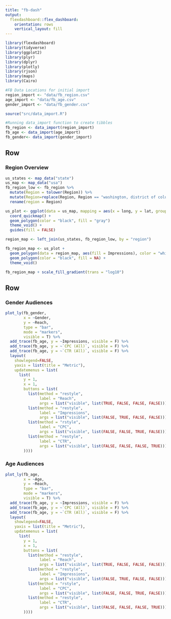 ```yaml
---
title: "fb-dash"
output: 
  flexdashboard::flex_dashboard:
    orientation: rows
    vertical_layout: fill
---
```


```r
library(flexdashboard)
library(tidyverse)
library(ggplot2)
library(plyr)
library(dplyr)
library(plotly)
library(rjson)
library(maps)
library(Cairo)

#FB Data Locations for initial import
region_import <- "data/fb_region.csv"
age_import <- "data/fb_age.csv"
gender_import <- "data/fb_gender.csv"

source("src/data_import.R")

#Running data_import function to create tibbles
fb_region <- data_import(region_import)
fb_age <- data_import(age_import)
fb_gender<- data_import(gender_import)

```

Row 
------------------------------

### Region Overview

```r
us_states <- map_data("state")
us_map <- map_data("usa")
fb_region_low <- fb_region %>% 
  mutate(Region = tolower(Region)) %>% 
  mutate(Region=replace(Region, Region == "washington, district of columbia", "district of columbia")) %>% 
  rename(region = Region)

us_plot <- ggplot(data = us_map, mapping = aes(x = long, y = lat, group = group)) +
  coord_quickmap() +
  geom_polygon(color = "black", fill = "gray")
  theme_void() +
  guides(fill = FALSE)

region_map <- left_join(us_states, fb_region_low, by = "region")

fb_region_map <- us_plot +
  geom_polygon(data = region_map, aes(fill = Impressions), color = "white") +
  geom_polygon(color = "black", fill = NA) +
  theme_void()

fb_region_map + scale_fill_gradient(trans = "log10")

```

Row
-----------------------------
### Gender Audiences

```r
plot_ly(fb_gender, 
        x = ~Gender, 
        y = ~Reach, 
        type = "bar", 
        mode = "markers",
        visible = T) %>%
  add_trace(fb_age, y = ~Impressions, visible = F) %>%
  add_trace(fb_age, y = ~`CPC (All)`, visible = F) %>%
  add_trace(fb_age, y = ~`CTR (All)`, visible = F) %>% 
  layout(
    showlegend=FALSE,
    yaxis = list(title = "Metric"),
    updatemenus = list(
      list(
        y = 1,
        x = 1,
        buttons = list(
          list(method = "restyle",
               label = "Reach",
               args = list("visible", list(TRUE, FALSE, FALSE, FALSE))),
          list(method = "restyle",
               label = "Impressions",
               args = list("visible", list(FALSE, TRUE, FALSE, FALSE))),
          list(method = "rstyle",
               label = "CPC",
               args = list("visible", list(FALSE, FALSE, TRUE, FALSE))),
          list(method = "restyle",
               label = "CTR",
               args = list("visible", list(FALSE, FALSE, FALSE, TRUE)))
        ))))
```

### Age Audiences

```r
plot_ly(fb_age, 
        x = ~Age, 
        y = ~Reach, 
        type = "bar", 
        mode = "markers",
        visible = T) %>%
  add_trace(fb_age, y = ~Impressions, visible = F) %>%
  add_trace(fb_age, y = ~`CPC (All)`, visible = F) %>%
  add_trace(fb_age, y = ~`CTR (All)`, visible = F) %>% 
  layout(
    showlegend=FALSE,
    yaxis = list(title = "Metric"),
    updatemenus = list(
      list(
        y = 1,
        x = 1,
        buttons = list(
          list(method = "restyle",
               label = "Reach",
               args = list("visible", list(TRUE, FALSE, FALSE, FALSE))),
          list(method = "restyle",
               label = "Impressions",
               args = list("visible", list(FALSE, TRUE, FALSE, FALSE))),
          list(method = "rstyle",
               label = "CPC",
               args = list("visible", list(FALSE, FALSE, TRUE, FALSE))),
          list(method = "restyle",
               label = "CTR",
               args = list("visible", list(FALSE, FALSE, FALSE, TRUE)))
        ))))
```

